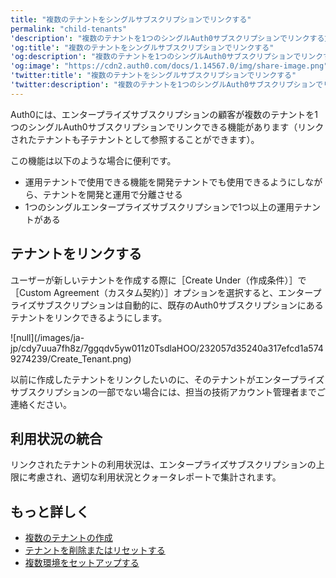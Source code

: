 ---
title: "複数のテナントをシングルサブスクリプションでリンクする"
permalink: "child-tenants"
'description': "複数のテナントを1つのシングルAuth0サブスクリプションでリンクする方法について理解します。"
'og:title': "複数のテナントをシングルサブスクリプションでリンクする"
'og:description': "複数のテナントを1つのシングルAuth0サブスクリプションでリンクする方法について理解します。"
'og:image': "https://cdn2.auth0.com/docs/1.14567.0/img/share-image.png"
'twitter:title': "複数のテナントをシングルサブスクリプションでリンクする"
'twitter:description': "複数のテナントを1つのシングルAuth0サブスクリプションでリンクする方法について理解します。"
---

Auth0には、エンタープライズサブスクリプションの顧客が複数のテナントを1つのシングルAuth0サブスクリプションでリンクできる機能があります（リンクされたテナントも子テナントとして参照することができます）。

この機能は以下のような場合に便利です。

* 運用テナントで使用できる機能を開発テナントでも使用できるようにしながら、テナントを開発と運用で分離させる
* 1つのシングルエンタープライズサブスクリプションで1つ以上の運用テナントがある

## テナントをリンクする

ユーザーが新しいテナントを作成する際に［Create Under（作成条件）］で［Custom Agreement（カスタム契約）］オプションを選択すると、エンタープライズサブスクリプションは自動的に、既存のAuth0サブスクリプションにあるテナントをリンクできるようにします。

<Frame>![null](/images/ja-jp/cdy7uua7fh8z/7ggqdv5yw011z0TsdlaHOO/232057d35240a317efcd1a5749274239/Create_Tenant.png)</Frame>

以前に作成したテナントをリンクしたいのに、そのテナントがエンタープライズサブスクリプションの一部でない場合には、担当の技術アカウント管理者までご連絡ください。

## 利用状況の統合

リンクされたテナントの利用状況は、エンタープライズサブスクリプションの上限に考慮され、適切な利用状況とクォータレポートで集計されます。

## もっと詳しく

* [複数のテナントの作成](/ja-jp/get-started/auth0-overview/create-tenants/create-multiple-tenants)
* [テナントを削除またはリセットする](/ja-jp/troubleshoot/customer-support/manage-subscriptions/delete-or-reset-tenant)
* [複数環境をセットアップする](/ja-jp/get-started/auth0-overview/create-tenants/set-up-multiple-environments)